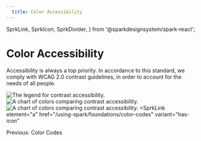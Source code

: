 ```yaml
---
  title: Color Accessibility
---
```






  SprkLink,
  SprkIcon,
  SprkDivider,
} from '@sparkdesignsystem/spark-react';

# Color Accessibility
  Accessibility is always a top priority. In accordance to this standard, we comply with WCAG 2.0 contrast guidelines, in order to account for the needs of all people.

<img
  srcset={accessibilityKeySet}
  src={accessibilityKey}
  sizes="(min-width: 1120px) 1120px,
        (min-width: 1680px) 1680px,
        560px"
  class="sprk-u-mbm"
  alt="The legend for contrast accessibility."/>
<img
  srcset={accessibilityChart1Set}
  src={accessibilityChart1}
  sizes="(min-width: 1120px) 1120px,
        (min-width: 1680px) 1680px,
        560px"
  class="sprk-u-mbm"
  alt="A chart of colors comparing contrast accessibility."/>
<img
  srcset={accessibilityChart2Set}
  src={accessibilityChart2}
  sizes="(min-width: 1120px) 1120px,
        (min-width: 1680px) 1680px,
        560px"
  class="sprk-u-mbm"
  alt="A chart of colors comparing contrast accessibility."/>
<SprkDivider element="span"/>
<SprkLink
  element="a"
  href="/using-spark/foundations/color-codes"
  variant="has-icon"
>
  <SprkIcon
    additionalClasses="
      sprk-u-mrs
      sprk-c-Icon--m
      sprk-c-Icon--stroke-current-color"
    iconName="arrow-left"
  />
  Previous: Color Codes
</SprkLink>